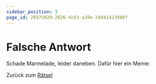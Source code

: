 ```yaml
---
sidebar_position: 3
page_id: 29375029-2826-4c63-a19e-34d41423980f
---
```


# Falsche Antwort

Schade Marmelade, leider daneben. Dafür hier ein Meme:

Zurück zum [Rätsel](https://mint-26e.gbsl.website/fkqzke)